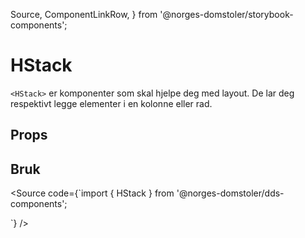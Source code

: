   Source,
  ComponentLinkRow,
} from '@norges-domstoler/storybook-components';

<Meta of={StackStories} />

# HStack

<ComponentLinkRow
  docsHref="https://design.domstol.no/987b33f71/p/8539cc-stack"
  githubHref="https://github.com/domstolene/designsystem/tree/main/packages/components/src/components/Stack"
  storybookHref="https://domstolene.github.io/designsystem/?path=/story/dds-components-layout-primitives-hstack--default"
  withBottomSpacing
/>

`<HStack>` er komponenter som skal hjelpe deg med layout.
De lar deg respektivt legge elementer i en kolonne eller rad.

## Props

<Canvas of={StackStories.Default} />
<Controls of={StackStories.Default} />

## Bruk

<Source
  code={`import { HStack } from '@norges-domstoler/dds-components';

<HStack justifyContent="space-between">
  <div />
  <div />
  <div />
</HStack>
`} />

